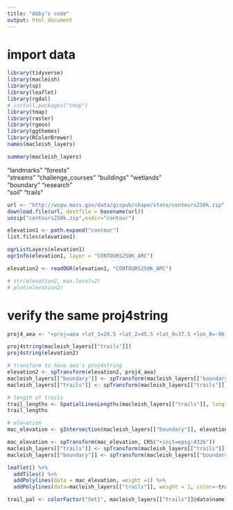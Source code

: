```yaml
---
title: "Abby’s code"
output: html_document
---
```



# import data
```r
library(tidyverse) 
library(macleish)
library(sp)
library(leaflet)
library(rgdal)
# install.packages("tmap")
library(tmap)
library(raster)
library(rgeos)
library(ggthemes)
library(RColorBrewer)
names(macleish_layers)

summary(macleish_layers)
```



"landmarks"         "forests"          
"streams"           "challenge_courses"
"buildings"         "wetlands"         
"boundary"          "research"         
"soil"              "trails"    




```r
url <- "http://wsgw.mass.gov/data/gispub/shape/state/contours250k.zip"
download.file(url, destfile = basename(url))
unzip("contours250k.zip",exdir="contour")

elevation1 <- path.expand("contour")
list.files(elevation1)

ogrListLayers(elevation1)
ogrInfo(elevation1, layer = "CONTOURS250K_ARC")

elevation2 <- readOGR(elevation1, "CONTOURS250K_ARC")

# str(elevation2, max.level=2)
# plot(elevation2)
```
# verify the same proj4string
```r
proj4_aea <- "+proj=aea +lat_1=29.5 +lat_2=45.5 +lat_0=37.5 +lon_0=-96 +x_0=0 +y_0=0 +ellps=GRS80 +datum=NAD83 +units=m +no_defs"

proj4string(macleish_layers[["trails"]])
proj4string(elevation2)

# transform to have aea's proj4string
elevation2 <- spTransform(elevation2, proj4_aea)
macleish_layers[["boundary"]] <- spTransform(macleish_layers[["boundary"]], proj4_aea)
macleish_layers[["trails"]] <- spTransform(macleish_layers[["trails"]], proj4_aea)
```


```r
# length of trails
trail_lengths <- SpatialLinesLengths(macleish_layers[["trails"]], longlat = TRUE)
trail_lengths

# elevation 
mac_elevation <- gIntersection(macleish_layers[["boundary"]], elevation2)

mac_elevation <- spTransform(mac_elevation, CRS("+init=epsg:4326"))
macleish_layers[["trails"]] <- spTransform(macleish_layers[["trails"]],CRS("+init=epsg:4326"))
macleish_layers[["boundary"]] <- spTransform(macleish_layers[["boundary"]],CRS("+init=epsg:4326"))

```

```r
leaflet() %>%
  addTiles() %>%
  addPolylines(data = mac_elevation, weight =1) %>%
  addPolylines(data=macleish_layers[["trails"]], weight = 1, color=~trail_pal)

trail_pal <- colorFactor("Set1", macleish_layers[["trails"]]@data$name)


```




